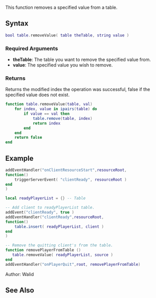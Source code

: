 {{Useful Function}}
<lowercasetitle></lowercasetitle>

This function removes a specified value from a table.
==Syntax==
<syntaxhighlight lang="lua">bool table.removeValue( table theTable, string value )</syntaxhighlight>

===Required Arguments===
* '''theTable''': The table you want to remove the specified value from.
* '''value''': The specified value you wish to remove.

===Returns===
Returns the modified index the operation was successful, false if the specified value does not exist.

<section name="Code" class="both" show="true">
<syntaxhighlight lang="lua">
function table.removeValue(table, val)
    for index, value in ipairs(table) do
        if value == val then
            table.remove(table, index)
            return index
        end
    end
    return false
end
</syntaxhighlight>
</section>

==Example==
<section name="Client Side" class="client" show="true">
<syntaxhighlight lang="lua">
addEventHandler("onClientResourceStart",resourceRoot,
function()
    triggerServerEvent( "clientReady", resourceRoot )
end
)
</syntaxhighlight>
</section>


<section name="Server Side" class="server" show="true">
<syntaxhighlight lang="lua">
local readyPlayerList = {} -- Table

-- Add client to readyPlayerList table.
addEvent("clientReady", true )
addEventHandler("clientReady",resourceRoot,
function()
    table.insert( readyPlayerList, client )
end
)

-- Remove the quitting client's from the table.
function removePlayerFromTable ()
   table.removeValue( readyPlayerList, source )
end
addEventHandler("onPlayerQuit",root, removePlayerFromTable)
</syntaxhighlight>
</section>

Author: Walid

==See Also==
{{Useful_Functions}}